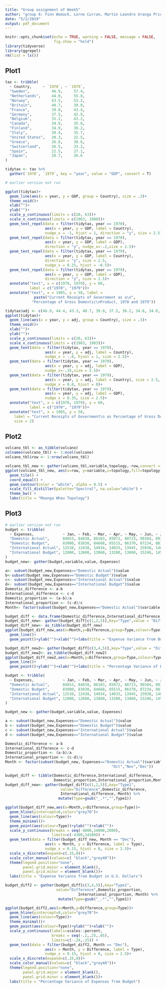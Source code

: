 ```yaml
---
title: "Group assignment of Week5"
author: "group 6: Finn Womack, Lorne Curran, Martin Leandro Uranga Priore, Chenyang Duo, Emerson Webb, Jiarui Xu"
date: "5/2/2019"
output: pdf_document
---
```


```r
knitr::opts_chunk$set(echo = TRUE, warning = FALSE, message = FALSE, 
                      fig.show = "hold")
library(tidyverse)
library(ggrepel)
rm(list = ls())
```

## Plot1

```r
tax <- tribble(
  ~ Country,     ~ `1970`, ~ `1979`,
  "Sweden",          46.9,     57.4,
  "Netherlands",     44.0,     55.8,
  "Norway",          43.5,     52.2,
  "Britain",         40.7,     39.0,
  "France",          39.0,     43.4,
  "Germany",         37.5,     42.9,
  "Belgium",         35.2,     43.2,
  "Canada",          34.9,     35.8,
  "Finland",         34.9,     38.2,
  "Italy",           30.4,     35.7,
  "United States",   30.3,     32.5,
  "Greece",          26.8,     30.6,
  "Switzerland",     26.5,     33.2,
  "Spain",           22.5,     27.1,
  "Japan",           20.7,     26.6
)

tidytax <- tax %>% 
  gather(`1970`, `1979`, key = "year", value = "GDP", convert = T)
```

```r
# earlier version not run

ggplot(tidytax)+
  geom_line(aes(x = year, y = GDP, group = Country), size = .3)+
  theme_void()+
  xlab("")+
  ylab("")+
  scale_y_continuous(limits = c(20, 63))+
  scale_x_continuous(limits = c(1963, 1980))+
  geom_text_repel(data = filter(tidytax, year == 1970), 
                  aes(x = year, y = GDP, label = Country),
                  nudge_x = -1, hjust = 1, direction = "y", size = 2.5)+
  geom_text_repel(data = filter(tidytax, year == 1970), 
                  aes(x = year, y = GDP, label = GDP), 
                  direction = "y", nudge_x=-.2,size = 2.5)+
  geom_text_repel(data = filter(tidytax, year == 1979), 
                  aes(x = year, y = GDP, label = Country), 
                  direction = "y", size = 2.5, 
                  nudge_x = 0.25, hjust = -0.5)+
  geom_text_repel(data = filter(tidytax, year == 1979), 
                  aes(x = year, y = GDP, label = GDP),
                  direction = "y", size = 2.5)+
  annotate("text", x = c(1970, 1979), y = 60, 
           label = c("1970", "1979"))+
  annotate("text", x = 1965, y = 58, label = 
             paste("Current Receipts of Government as a\n", 
            "Percentage of Gross Domestic\nProduct, 1970 and 1979"))
```



```r
tidytax$adj <- c(46.9, 44.4, 43.3, 40.7, 39.0, 37.5, 36.2, 34.8, 34.0, 30.8, 29.7, 27.2, 26.2, 22.5, 20.7, 57.4, 55.8, 52.2, 39.1, 44.3, 42.2, 43.2, 36.3, 38.1, 35.1, 32.3, 30.6, 33.4, 27.5, 26.3)
ggplot(tidytax)+
  geom_line(aes(x = year, y = adj, group = Country), size = .3)+
  theme_void()+
  xlab("")+
  ylab("")+
  scale_y_continuous(limits = c(20, 63))+
  scale_x_continuous(limits = c(1963, 1983))+
  geom_text(data = filter(tidytax, year == 1970),
                  aes(x = year, y = adj, label = Country),
                  nudge_x = -.8, hjust = 1, size = 2.5)+
  geom_text(data = filter(tidytax, year == 1970), 
                  aes(x = year, y = adj, label = GDP), 
                  nudge_x=-.35,size = 2.5)+
  geom_text(data = filter(tidytax, year == 1979), 
                  aes(x = year, y = adj, label = Country), size = 2.5,
                  nudge_x = 0.8, hjust = 0)+
  geom_text(data = filter(tidytax, year == 1979), 
                  aes(x = year, y = adj, label = GDP),
                  nudge_x = 0.35, size = 2.5)+
  annotate("text", x = c(1970, 1979), y = 60, 
           label = c("1970", "1979"))+
  annotate("text", x = 1965, y = 58, 
    label = "Current Receipts of Government\n as Percentage of Gross Domestic\n Product, 1970 and 1979", 
    size = 2)
```

## Plot2

```r
volcano_tbl <- as_tibble(volcano)
colnames(volcano_tbl) <- 1:ncol(volcano) 
volcano_tbl$row <- 1:nrow(volcano_tbl)

volcano_tbl_new <- gather(volcano_tbl,variable,topology,-row,convert = TRUE)
ggplot(volcano_tbl_new, aes(x=row, y=variable,z=topology,fill=topology))  + 
  geom_tile() + 
  coord_equal() +
  geom_contour(color = "white", alpha = 0.5) + 
  scale_fill_distiller(palette="Spectral", na.value="white") + 
  theme_bw() +
  labs(title = "Maunga Whau Topology")
```

## Plot3

```r

# earlier version not run
budget <- tribble(
  ~ Expenses,             ~ Jan, ~ Feb, ~ Mar, ~ Apr, ~ May, ~ Jun, ~ Jul, ~ Aug, ~ Sep, ~ Oct, ~ Nov, ~ Dec,
  "Domestic Actual",      84853, 84838, 88103, 85072, 88723, 90384, 89374, 95273, 94239, 92394, 96934, 105034,
  "Domestic Budget",      83000, 83830, 84668, 85515, 86370, 87234, 88106, 88987, 89877, 90776, 91684, 92600,
  "International Actual", 12538, 12438, 14934, 14033, 13945, 15938, 14086, 15934, 13945, 17338, 19384, 22394,
  "International Budget", 12000, 12600, 13860, 13200, 13860, 15246, 14520, 15246, 16771, 15972, 16771, 18448
)
budget_new<- gather(budget,variable,value,-Expenses)

a<- subset(budget_new,Expenses=="Domestic Actual")$value
b<-subset(budget_new,Expenses=="Domestic Budget")$value
c<- subset(budget_new,Expenses=="International Actual")$value
d<- subset(budget_new,Expenses=="International Budget")$value
Domestic_difference <- a-b
International_difference <- c-d
Domestic_proportion <- (a-b)/a
International_proportion <- (c-d)/c
Month<- factor(subset(budget_new,Expenses=="Domestic Actual")$variable,levels=c("Jan","Feb","Mar","Apr","May","Jun","Jul","Aug","Sep","Oct","Nov","Dec"))

budget_diff <- data.frame(Domestic_difference,International_difference,Domestic_proportion,International_proportion,Month)
budget_diff_new<- gather(budget_diff[c(1,2,5)],key="Type",value = "Difference",Domestic_difference,International_difference,-Month)
budget_diff_new<- as_tibble(budget_diff_new)
ggplot(budget_diff_new,aes(x=Month,y=Difference,group=Type,colour=Type))+
  geom_line()+
  geom_point()+ylab("")+xlab("")+labs(title = "Expense Variance from Budget in U.S. Dollars")

budget_diff_new2<- gather(budget_diff[c(3,4,5)],key="Type",value = "Difference",Domestic_proportion,International_proportion,-Month)
budget_diff_new2<- as_tibble(budget_diff_new2)
ggplot(budget_diff_new2,aes(x=Month,y=Difference,group=Type,colour=Type))+
  geom_line()+
  geom_point()+ylab("")+xlab("")+labs(title = "Percentage Variance of Expenses from Budget")
```


```r
budget <- tribble(
  ~ Expenses,             ~ Jan, ~ Feb, ~ Mar, ~ Apr, ~ May, ~ Jun, ~ Jul, ~ Aug, ~ Sep, ~ Oct, ~ Nov, ~ Dec,
  "Domestic Actual",      84853, 84838, 88103, 85072, 88723, 90384, 89374, 95273, 94239, 92394, 96934, 105034,
  "Domestic Budget",      83000, 83830, 84668, 85515, 86370, 87234, 88106, 88987, 89877, 90776, 91684, 92600,
  "International Actual", 12538, 12438, 14934, 14033, 13945, 15938, 14086, 15934, 13945, 17338, 19384, 22394,
  "International Budget", 12000, 12600, 13860, 13200, 13860, 15246, 14520, 15246, 16771, 15972, 16771, 18448
)

budget_new <- gather(budget,variable,value,-Expenses)

a <- subset(budget_new,Expenses=="Domestic Actual")$value
b <- subset(budget_new,Expenses=="Domestic Budget")$value
c <- subset(budget_new,Expenses=="International Actual")$value
d <- subset(budget_new,Expenses=="International Budget")$value

Domestic_difference <- a-b
International_difference <- c-d
Domestic_proportion <- (a-b)/a
International_proportion <- (c-d)/c
Month <- factor(subset(budget_new, Expenses=="Domestic Actual")$variable, levels=c("Jan","Feb","Mar","Apr","May","Jun","Jul","Aug","Sep",
                                                "Oct","Nov","Dec"))

budget_diff <- tibble(Domestic_difference,International_difference,
                      Domestic_proportion,International_proportion,Month)
budget_diff_new<- gather(budget_diff[c(1,2,5)],key="Type1",
                         value="Difference",Domestic_difference,
                         International_difference,-Month) %>%
                        mutate(Type=gsub("_.*","",Type1))

ggplot(budget_diff_new,aes(x=Month,y=Difference,group=Type))+
  geom_hline(yintercept=0,color="grey70")+
  geom_line(aes(colour=Type))+
  theme_minimal()+
  geom_point(aes(colour=Type))+ylab("")+xlab("")+
  scale_y_continuous(breaks = seq(-4000,14000,2000),
                     limits=c(-4100,14100)) +
  geom_text(data = filter(budget_diff_new, Month == "Dec"), 
                  aes(x = Month, y = Difference, label = Type),
                  nudge_x = 0.15, hjust = 0, size = 2.5)+
  scale_x_discrete(expand=c(.15,0))+
  scale_color_manual(values=c( "black","grey40"))+
  theme(legend.position="none",
        panel.grid.major = element_blank(), 
        panel.grid.minor = element_blank())+
  labs(title = "Expense Variance from Budget in U.S. Dollars")

budget_diff2 <- gather(budget_diff[c(3,4,5)],key="Type1",
                       value="Difference",Domestic_proportion,
                                 International_proportion,-Month) %>%
                        mutate(Type=gsub("_.*","",Type1))

ggplot(budget_diff2,aes(x=Month,y=Difference,group=Type))+
  geom_hline(yintercept=0,color="grey70")+
  geom_line(aes(colour=Type))+
  theme_minimal()+
  geom_point(aes(colour=Type))+ylab("")+xlab("")+
  scale_y_continuous(labels=scales::percent, 
                     breaks = seq(-.2,.25,.05),
                     limits=c(-.24,.25)) +
  geom_text(data = filter(budget_diff2, Month == "Dec"), 
                  aes(x = Month, y = Difference, label = Type),
                  nudge_x = 0.15, hjust = 0, size = 2.5)+
  scale_x_discrete(expand=c(.15,0))+
  scale_color_manual(values=c( "black","grey40"))+
  theme(legend.position="none",
        panel.grid.major = element_blank(), 
        panel.grid.minor = element_blank())+
  labs(title = "Percentage Variance of Expenses from Budget")

```
